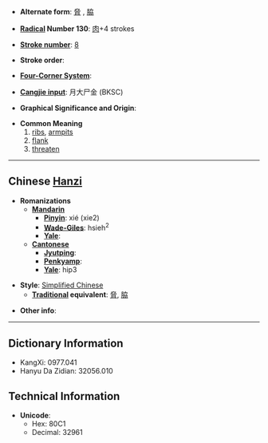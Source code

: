 * '''Alternate form''': [[脅]] , [[脇]]

* '''[[Wiktionary:Chinese radical index| Radical]] Number 130''': [[Wiktionary:Chinese radical index 肉|肉]]+4 strokes

* '''[[Wiktionary:Chinese total strokes index|Stroke number]]''': [[Wiktionary:Chinese total strokes index 8|8]]

* '''Stroke order''': 

* '''[[Wiktionary:Chinese four corner index|Four-Corner System]]''': 

* '''[[Wiktionary:Chinese Cangjie index|Cangjie input]]''': 月大尸金 (BKSC)

* '''Graphical Significance and Origin''': 

* '''Common Meaning'''
*# [[rib]]s, [[armpit]]s
*# [[flank]]
*# [[threaten]]

----

== Chinese [[Hanzi]] ==

* '''Romanizations'''
** '''[[Mandarin]]'''
*** '''[[Pinyin]]''': xié (xie2)
*** '''[[Wade-Giles]]''': hsieh<sup>2</sup>
*** '''[[Yale]]''': 
** '''[[Cantonese]]'''
*** '''[[Jyutping]]''':
*** '''[[Penkyamp]]''': 
*** '''[[Yale]]''': hip3

* '''Style''': [[Simplified Chinese]] 
** '''[[Traditional Chinese|Traditional]] equivalent''': [[脅]], [[脇]]

* '''Other info''': 

----

== Dictionary Information ==

* KangXi: 0977.041
* Hanyu Da Zidian: 32056.010

== Technical Information ==

* '''Unicode''':
** Hex: 80C1
** Decimal: 32961